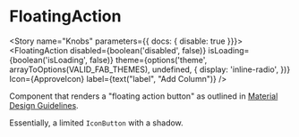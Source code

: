 

<Meta title="Components/FloatingAction" decorators={[withKnobs]} component={FloatingAction} />

# FloatingAction

<ImportPath component={FloatingAction} section="interactive" />

<Story name="Knobs" parameters={{ docs: { disable: true }}}>
  <FloatingAction
    disabled={boolean('disabled', false)}
    isLoading={boolean('isLoading', false)}
    theme={options('theme', arrayToOptions(VALID_FAB_THEMES), undefined, {
      display: 'inline-radio',
    })}
    Icon={ApproveIcon}
    label={text("label", "Add Column")}
  />
</Story>

<Preview isExpanded>
  <FloatingAction
    Icon={ApproveIcon}
    label="Add Column"
  />
</Preview>


<Props of={FloatingAction} />

Component that renders a "floating action button" as outlined in [Material Design
Guidelines](https://material.io/components/buttons-floating-action-button/).

Essentially, a limited `IconButton` with a shadow.